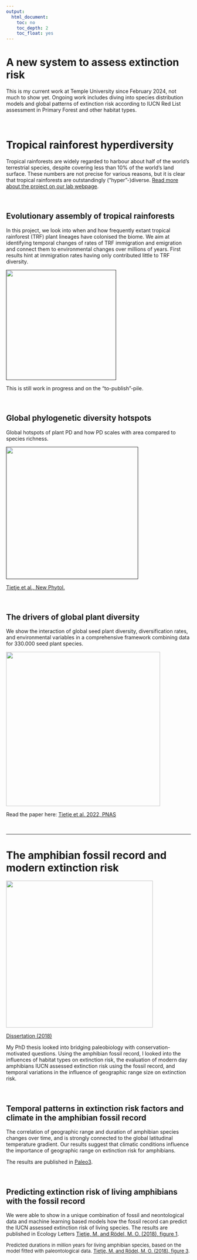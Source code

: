 ```yaml
---
output:
  html_document:
    toc: no
    toc_depth: 2
    toc_float: yes
---
```


# A new system to assess extinction risk
This is my current work at Temple University since February 2024, not much to show yet. Ongoing work includes diving into species distribution models and global patterns of extinction risk according to IUCN Red List assessment in Primary Forest and other habitat types.

<br>

# Tropical rainforest hyperdiversity
Tropical rainforests are widely regarded to harbour about half of the world's terrestrial species, despite covering less than 10% of the world's land surface. These numbers are not precise for various reasons, but it is clear that tropical rainforests are outstandingly ("hyper"-)diverse. [Read more about the project on our lab webpage](https://peb-group.net/trf).


<br>

## Evolutionary assembly of tropical rainforests

In this project, we look into when and how frequently extant tropical rainforest (TRF) plant lineages have colonised the biome. We aim at identifying temporal changes of rates of TRF immigration and emigration and connect them to environmental changes over millions of years. First results hint at immigration rates having only contributed little to TRF diversity.

<div class = "containerfig">
<a href = "">
  <img src="Bisse_average_model.png" width="300">
      <!-- <div class="title"-->

</a>
</div>

This is still work in progress and on the "to-publish"-pile.

<br>


## Global phylogenetic diversity hotspots

Global hotspots of plant PD and how PD scales with area compared to species richness. 


<div class = "containerfig">
<a href = "">
  <img src="PD_map.png" width="360">
      <!-- <div class="title"-->

</a>
</div>
  [Tietje et al., New Phytol.](https://doi.org/10.1111/nph.19151)

<br>


## The drivers of global plant diversity

We show the interaction of global seed plant diversity, diversification rates, and environmental variables in a comprehensive framework combining data for 330.000 seed plant species.

<div class = "containerfig">
<a href = "https://doi.org/10.1073/pnas.2120662119">
  <img src="GlobalDrivers.png" width="420">
      <!-- <div class="title"-->
          
</a>
</div>

Read the paper here: [Tietje et al. 2022, PNAS](https://www.pnas.org/doi/full/10.1073/pnas.2120662119)

<!-- <div style="width:100%"> -->
<!-- ![](global_maps_178.png)  -->
<!-- </div> -->

<!-- <p><font size="2"> -->
<!-- Global maps for species richness (A) and diversification rates (mean root distance, B) [Tietje et al. (2022), Fig 1](https://www.pnas.org/doi/full/10.1073/pnas.2120662119). -->
<!-- </font></p> -->


<br>

---------------------------------------------------

# The amphibian fossil record and modern extinction risk
<div class = "containerfig">
<a href = "https://doi.org/10.18452/19728">
  <img src="frog_threats.png" width="400">
      <!-- <div class="title"-->
          
</a>
</div>
[Dissertation (2018)](https://www.pnas.org/doi/full/10.1073/pnas.2120662119)

My PhD thesis looked into bridging paleobiology with conservation-motivated questions. Using the amphibian fossil record, I looked into the influences of habitat types on extinction risk, the evaluation of modern day amphibians IUCN assessed extinction risk using the fossil record, and temporal variations in the influence of geographic range size on extinction risk.

<br>

## Temporal patterns in extinction risk factors and climate in the amphibian fossil record
The correlation of geographic range and duration of amphibian species changes over time, and is strongly connected to the global latitudinal temperature gradient. Our results suggest that climatic conditions influence the importance of geographic range on extinction risk for amphibians.

The results are published in [Paleo3](https://doi.org/10.1016/j.palaeo.2019.109414).


<!-- ### Literature -->

<!-- 1. Warren, R., et al. "Quantifying the benefit of early climate change mitigation in avoiding biodiversity loss."  -->
<!-- Nature Climate Change 3.7 (2013): 678‐682.  -->
<!-- 2. Stuart, S. N., et al. "Status and trends of amphibian declines and extinctions worldwide." Science 306.5702  -->
<!-- (2004): 1783‐1786.  -->
<!-- 3. Tietje, M., Rödel, M. O., & Schobben, M. (2020). The effect of geographic range and climate on extinction risk in the deep-time amphibian fossil record. Palaeogeography, Palaeoclimatology, Palaeoecology, 537, 109414. -->
<!-- 3. Tietje, M., Rödel, M.-O., Schobben, M. (2020). The effect of geographic range and climate on extinction risk in the deep-time amphibian fossil record. [Palaeogeography, Palaeoclimatology, Palaeoecology.](https://doi.org/10.1016/j.palaeo.2019.109414) -->

<br>

## Predicting extinction risk of living amphibians with the fossil record

We were able to show in a unique combination of fossil and neontological data and machine learning based models how the fossil record can predict the IUCN assessed extinction risk of living species. The results are published in Ecology Letters [Tietje, M. and Rödel, M. O. (2018), figure 1](https://doi.org/10.1111/ele.13080).


<!-- <div class="row"> -->
<!--   <div class="column left" style="background-color:#FFFFFF;"> -->
<!--     <img src="model_framework.jpg" width=380px> -->
<!--   </div> -->

<!--   <div class="column right" style="background-color:#FFFFFF;"> -->
<!--     <img src="figure3ELE.png" width=380px> -->
<!--     </div> -->
<!-- </div> -->
  
<!--  <img src="model_framework.jpg" alt="Model framework" class="center" width=200px>
<!-- <div style="width:200px; height=100px; class=center"> -->
<!-- ![](model_framework.jpg)  -->
<!-- </div> 

<p><font size="2">
Model framework for the study. [Tietje, M. and Rödel, M. O. (2018), figure 1](https://doi.org/10.1111/ele.13080).
</font></p> -->


<!-- <div style="width:300px; height=100px"> -->
<!-- ![](figure3ELE.png)  -->
<!-- </div> -->

<p><font size="2">
Predicted durations in million years for living amphibian species, based on the model fitted with paleontological data. [Tietje, M. and Rödel, M. O. (2018), figure 3](https://doi.org/10.1111/ele.13080).
</font></p>




